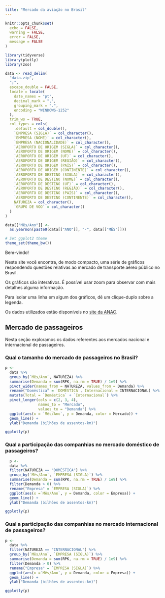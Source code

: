 ```yaml
---
title: "Mercado da aviação no Brasil"
---
```


```r
knitr::opts_chunk$set(
  echo = FALSE,
  warning = FALSE,
  error = FALSE,
  message = FALSE
)

library(tidyverse)
library(plotly)
library(zoo)

data <- read_delim(
  "data.zip",
  ";",
  escape_double = FALSE,
  locale = locale(
    date_names = "pt",
    decimal_mark = ",",
    grouping_mark = ".",
    encoding = "WINDOWS-1252"
  ),
  trim_ws = TRUE,
  col_types = cols(
    .default = col_double(),
    `EMPRESA (SIGLA)` = col_character(),
    `EMPRESA (NOME)` = col_character(),
    `EMPRESA (NACIONALIDADE)` = col_character(),
    `AEROPORTO DE ORIGEM (SIGLA)` = col_character(),
    `AEROPORTO DE ORIGEM (NOME)` = col_character(),
    `AEROPORTO DE ORIGEM (UF)` = col_character(),
    `AEROPORTO DE ORIGEM (REGIÃO)` = col_character(),
    `AEROPORTO DE ORIGEM (PAÍS)` = col_character(),
    `AEROPORTO DE ORIGEM (CONTINENTE)` = col_character(),
    `AEROPORTO DE DESTINO (SIGLA)` = col_character(),
    `AEROPORTO DE DESTINO (NOME)` = col_character(),
    `AEROPORTO DE DESTINO (UF)` = col_character(),
    `AEROPORTO DE DESTINO (REGIÃO)` = col_character(),
    `AEROPORTO DE DESTINO (PAÍS)` = col_character(),
    `AEROPORTO DE DESTINO (CONTINENTE)` = col_character(),
    NATUREZA = col_character(),
    `GRUPO DE VOO` = col_character()
  )
)

data[["Mês/Ano"]] <-
  as.yearmon(paste0(data[["ANO"]], "-", data[["MÊS"]]))

# Set ggplot2 theme 
theme_set(theme_bw())

```
Bem-vindo!

Neste site você encontra, de modo compacto, uma série de gráficos respondendo questões relativas ao mercado de transporte aéreo público no Brasil.

Os gráficos são interativos. É possível usar zoom para observar com mais detalhes alguma informação.

Para isolar uma linha em algum dos gráficos, dê um clique-duplo sobre a legenda.

Os dados utilizados estão disponíveis no [site da ANAC](https://www.anac.gov.br/assuntos/dados-e-estatisticas/mercado-do-transporte-aereo).


## Mercado de passageiros

Nesta seção exploramos os dados referentes aos mercados nacional e internacional de passageiros.


### Qual o tamanho do mercado de passageiros no Brasil?

```r
p <-
  data %>%
  group_by(`Mês/Ano`, NATUREZA) %>%
  summarise(Demanda = sum(RPK, na.rm = TRUE) / 1e9) %>%
  pivot_wider(names_from = NATUREZA, values_from = Demanda) %>%
  rename("Doméstica" = `DOMÉSTICA`, Internacional = INTERNACIONAL) %>%
  mutate(Total = `Doméstica` + `Internacional`) %>%
  pivot_longer(cols = c(2, 3, 4),
               names_to = "Mercado",
               values_to = "Demanda") %>%
  ggplot(aes(x = `Mês/Ano`, y = Demanda, color = Mercado)) +
  geom_line() +
  ylab("Demanda (bilhões de assentos-km)")

ggplotly(p)
```

### Qual a participação das companhias no mercado doméstico de passageiros?

```r
  p <-
  data %>% 
  filter(NATUREZA == "DOMÉSTICA") %>%
  group_by(`Mês/Ano`, `EMPRESA (SIGLA)`) %>% 
  summarise(Demanda = sum(RPK, na.rm = TRUE) / 1e9) %>% 
  filter(Demanda > 0) %>%
  rename("Empresa" = `EMPRESA (SIGLA)`) %>% 
  ggplot(aes(x =`Mês/Ano`, y = Demanda, color = Empresa)) + 
  geom_line() +
  ylab("Demanda (bilhões de assentos-km)")

ggplotly(p)
```

### Qual a participação das companhias no mercado internacional de passageiros?

```r
p <-
  data %>% 
  filter(NATUREZA == "INTERNACIONAL") %>%
  group_by(`Mês/Ano`, `EMPRESA (SIGLA)`) %>% 
  summarise(Demanda = sum(RPK, na.rm = TRUE) / 1e9) %>% 
  filter(Demanda > 0) %>%
  rename("Empresa" = `EMPRESA (SIGLA)`) %>% 
  ggplot(aes(x =`Mês/Ano`, y = Demanda, color = Empresa)) + 
  geom_line() +
  ylab("Demanda (bilhões de assentos-km)")

ggplotly(p)
```
